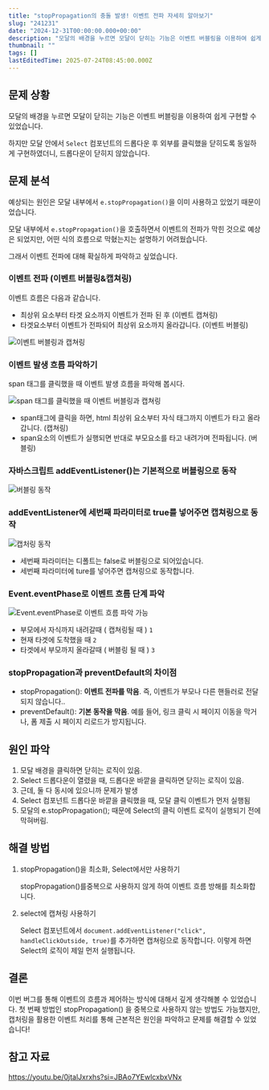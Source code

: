```yaml
---
title: "stopPropagation의 충돌 발생! 이벤트 전파 자세히 알아보기"
slug: "241231"
date: "2024-12-31T00:00:00.000+00:00"
description: "모달의 배경을 누르면 모달이 닫히는 기능은 이벤트 버블링을 이용하여 쉽게 구현할 수 있었습니다. 하지만 모달 안에서 `Select` 컴포넌트의 드롭다운 후 외부를 클릭했을 닫히도록 동일하게 구현하였더니,  드롭다운이 닫히지 않았습니다."
thumbnail: ""
tags: []
lastEditedTime: 2025-07-24T08:45:00.000Z
---
```


## 문제 상황

모달의 배경을 누르면 모달이 닫히는 기능은 이벤트 버블링을 이용하여 쉽게 구현할 수 있었습니다.

하지만 모달 안에서 `Select` 컴포넌트의 드롭다운 후 외부를 클릭했을 닫히도록 동일하게 구현하였더니, 드롭다운이 닫히지 않았습니다.

## 문제 분석

예상되는 원인은 모달 내부에서 `e.stopPropagation()`을 이미 사용하고 있었기 때문이었습니다.

모달 내부에서 `e.stopPropagation()`을 호출하면서 이벤트의 전파가 막힌 것으로 예상은 되었지만, 어떤 식의 흐름으로 막혔는지는 설명하기 어려웠습니다.

그래서 이벤트 전파에 대해 확실하게 파악하고 싶었습니다.

### 이벤트 전파 (이벤트 버블링&캡쳐링)

이벤트 흐름은 다음과 같습니다.

- 최상위 요소부터 타겟 요소까지 이벤트가 전파 된 후 (이벤트 캡쳐링)
- 타겟요소부터 이벤트가 전파되어 최상위 요소까지 올라갑니다. (이벤트 버블링)

![이벤트 버블링과 캡쳐링](/log/2412/1.png)

### 이벤트 발생 흐름 파악하기

span 태그를 클릭했을 때 이벤트 발생 흐름을 파악해 봅시다.

![span 태그를 클릭했을 때 이벤트 버블링과 캡쳐링](/log/2412/2.png)

- span태그에 클릭을 하면, html 최상위 요소부터 자식 태그까지 이벤트가 타고 올라갑니다. (캡쳐링)
- span요소의 이벤트가 실행되면 반대로 부모요소를 타고 내려가며 전파됩니다. (버블링)

### 자바스크립트 addEventListener()는 기본적으로 버블링으로 동작

![버블링 동작](/log/2412/3.png)

### addEventListener에 세번째 파라미터로 true를 넣어주면 캡쳐링으로 동작

![캡처링 동작](/log/2412/4.png)

- 세번째 파라미터는 디폴트는 false로 버블링으로 되어있습니다.
- 세번째 파라미터에 ture를 넣어주면 캡쳐링으로 동작합니다.

### Event.eventPhase로 이벤트 흐름 단계 파악

![Event.eventPhase로 이벤트 흐름 파악 가능](/log/2412/5.png)

- 부모에서 자식까지 내려갈때 ( 캡쳐링될 때 ) `1`
- 현재 타겟에 도착했을 때 `2`
- 타겟에서 부모까지 올라갈때 ( 버블링 될 때 ) `3`

### stopPropagation과 preventDefault의 차이점

- stopPropagation(): **이벤트 전파를 막음**. 즉, 이벤트가 부모나 다른 핸들러로 전달되지 않습니다..
- preventDefault(): **기본 동작을 막음**. 예를 들어, 링크 클릭 시 페이지 이동을 막거나, 폼 제출 시 페이지 리로드가 방지됩니다.

## 원인 파악

1. 모달 배경을 클릭하면 닫히는 로직이 있음.
2. Select 드롭다운이 열렸을 때, 드롭다운 바깥을 클릭하면 닫히는 로직이 있음.
3. 근데, 둘 다 동시에 있으니까 문제가 발생
4. Select 컴포넌트 드롭다운 바깥을 클릭했을 때, 모달 클릭 이벤트가 먼저 실행됨
5. 모달의 e.stopPropagation(); 때문에 Select의 클릭 이벤트 로직이 실행되기 전에 막혀버림.

## 해결 방법

1. stopPropagation()을 최소화, Select에서만 사용하기

   stopPropagation()를중복으로 사용하지 않게 하여 이벤트 흐름 방해를 최소화합니다.

1. select에 캡쳐링 사용하기

   Select 컴포넌트에서 `document.addEventListener("click", handleClickOutside, true)`를 추가하면 캡쳐링으로 동작합니다. 이렇게 하면 Select의 로직이 제일 먼저 실행됩니다.

## 결론

이번 버그를 통해 이벤트의 흐름과 제어하는 방식에 대해서 깊게 생각해볼 수 있었습니다. 첫 번째 방법인 stopPropagation() 을 중복으로 사용하지 않는 방법도 가능했지만, 캡처링을 활용한 이벤트 처리를 통해 근본적은 원인을 파악하고 문제를 해결할 수 있었습니다!

## 참고 자료

https://youtu.be/0jtalJxrxhs?si=JBAo7YEwlcxbxVNx